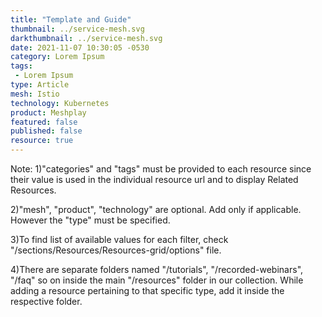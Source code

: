 ```yaml
---
title: "Template and Guide"
thumbnail: ../service-mesh.svg
darkthumbnail: ../service-mesh.svg
date: 2021-11-07 10:30:05 -0530
category: Lorem Ipsum
tags:
 - Lorem Ipsum
type: Article
mesh: Istio
technology: Kubernetes
product: Meshplay
featured: false
published: false
resource: true
---
```



<ResourcesWrapper>

Note:
1)"categories" and "tags" must be provided to each resource since their value is used in the individual resource url and to display Related Resources.

2)"mesh", "product", "technology" are optional. Add only if applicable. However the "type" must be specified.

3)To find list of available values for each filter, check "/sections/Resources/Resources-grid/options" file.

4)There are separate folders named "/tutorials", "/recorded-webinars", "/faq" so on inside the main "/resources" folder in our collection.
While adding a resource pertaining to that specific type, add it inside the respective folder.

</ResourcesWrapper>